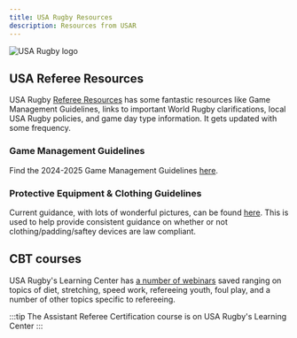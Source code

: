 ```yaml
---
title: USA Rugby Resources
description: Resources from USAR
---
```



<Image
  src={usarLogo}
  alt='USA Rugby logo'
  width={usarLogo.width}
  height={usarLogo.height}
/>

## USA Referee Resources

USA Rugby <a href='https://usa.rugby/referee-resources' target='_blank'>Referee Resources</a> has some fantastic resources like Game Management Guidelines, links to important
World Rugby clarifications, local USA Rugby policies, and game day type information.
It gets updated with some frequency.

### Game Management Guidelines

Find the 2024-2025 Game Management Guidelines <a href='https://d26phqdbpt0w91.cloudfront.net/NonVideo/fffef2e6-0f0e-44b1-8ee8-1e65e4a26ecf.pdf' target='_blank'>here</a>.

### Protective Equipment & Clothing Guidelines

Current guidance, with lots of wonderful pictures, can be found <a href='https://d26phqdbpt0w91.cloudfront.net/NonVideo/d32ef3b6-46e5-4c06-9fc5-449bfb2f2963.pdf' target='_blank'>here</a>. This is used to help provide consistent guidance on whether or not clothing/padding/saftey devices are law compliant.

## CBT courses

USA Rugby's Learning Center has <a href='https://usarugby.docebosaas.com/learn/catalog' target='_blank'>a number of webinars</a> saved ranging on topics of diet, stretching, speed work, refereeing youth, foul play, and a number of other topics specific to refereeing.

:::tip
The Assistant Referee Certification course is on USA Rugby's Learning Center
:::
